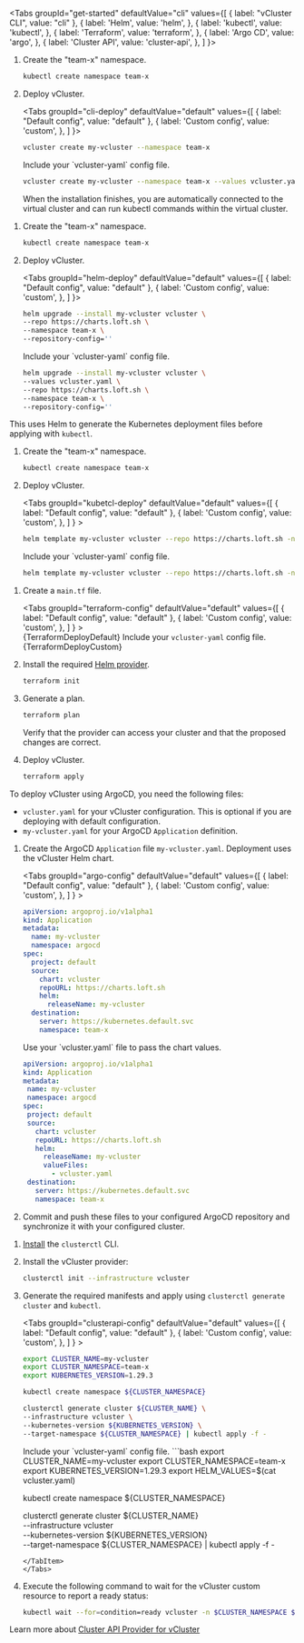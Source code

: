 
<Tabs
  groupId="get-started"
  defaultValue="cli"
  values={[
	{ label: "vCluster CLI", value: "cli" },
    { label: 'Helm', value: 'helm', },
    { label: 'kubectl', value: 'kubectl', },
    { label: 'Terraform', value: 'terraform', },
    { label: 'Argo CD', value: 'argo', },
    { label: 'Cluster API', value: 'cluster-api', },
  ]
}>
<TabItem value="cli">

1. Create the "team-x" namespace.

   ```bash
   kubectl create namespace team-x
   ```

1. Deploy vCluster.
   
   <Tabs
   groupId="cli-deploy"
   defaultValue="default"
   values={[
      { label: "Default config", value: "default" },
      { label: 'Custom config', value: 'custom', },
   ]
   }>    
   <TabItem value="default">

   ```bash
   vcluster create my-vcluster --namespace team-x
   ```

   </TabItem>
   <TabItem value="custom">
   Include your `vcluster-yaml` config file.
   
   ```bash
   vcluster create my-vcluster --namespace team-x --values vcluster.yaml
   ```

   </TabItem>
   </Tabs>

   When the installation finishes, you are automatically connected to the virtual cluster and can run kubectl commands within the virtual cluster.

</TabItem>
<TabItem value="helm">

1. Create the "team-x" namespace.

   ```bash
   kubectl create namespace team-x
   ```

1. Deploy vCluster.
   
   <Tabs
   groupId="helm-deploy"
   defaultValue="default"
   values={[
      { label: "Default config", value: "default" },
      { label: 'Custom config', value: 'custom', },
   ]
   }>    
   <TabItem value="default">

   ```bash
   helm upgrade --install my-vcluster vcluster \
   --repo https://charts.loft.sh \
   --namespace team-x \
   --repository-config=''
   ```

   </TabItem>
   <TabItem value="custom">
   Include your `vcluster-yaml` config file.
   
   ```bash
   helm upgrade --install my-vcluster vcluster \
   --values vcluster.yaml \
   --repo https://charts.loft.sh \
   --namespace team-x \
   --repository-config=''
   ```

   </TabItem>
   </Tabs>

</TabItem>

<TabItem value="kubectl">

This uses Helm to generate the Kubernetes deployment files before applying with `kubectl`.

1. Create the "team-x" namespace.

   ```bash
   kubectl create namespace team-x
   ```

1. Deploy vCluster.

   <Tabs
   groupId="kubetcl-deploy"
   defaultValue="default"
   values={[
   { label: "Default config", value: "default" },
   { label: 'Custom config', value: 'custom', },
   ]
   } >    
   <TabItem value="default">

   ```bash
   helm template my-vcluster vcluster --repo https://charts.loft.sh -n team-x | kubectl apply -f -
   ```
   </TabItem>
   <TabItem value="custom">
   Include your `vcluster-yaml` config file.

   ```bash
   helm template my-vcluster vcluster --repo https://charts.loft.sh -n team-x -f vcluster.yaml | kubectl apply -f -
   ```
   </TabItem>
   </Tabs>   

</TabItem>
<TabItem value="terraform">

1. Create a `main.tf` file.

   <Tabs
    groupId="terraform-config"
    defaultValue="default"
    values={[
	   { label: "Default config", value: "default" },
      { label: 'Custom config', value: 'custom', },
     ]
    } >    
    <TabItem value="default">
     <CodeBlock language="hcl">{TerraformDeployDefault}</CodeBlock>
    </TabItem>
    <TabItem value="custom">
    Include your `vcluster-yaml` config file.
    <CodeBlock language="hcl">{TerraformDeployCustom}</CodeBlock>
    </TabItem>
    </Tabs>   

1. Install the required [Helm provider](https://registry.terraform.io/providers/hashicorp/helm/latest).

   ```bash
   terraform init
   ```

1. Generate a plan. 
    
    ```bash
    terraform plan
    ```

   Verify that the provider can access your cluster and that the proposed changes are correct.

1. Deploy vCluster.

   ```bash
   terraform apply
   ```

</TabItem>
<TabItem value="argo">

To deploy vCluster using ArgoCD, you need the following files:

- `vcluster.yaml` for your vCluster configuration. This is optional if you are deploying with default configuration.
- `my-vcluster.yaml` for your ArgoCD `Application` definition.


1. Create the ArgoCD `Application` file `my-vcluster.yaml`. Deployment uses the vCluster Helm chart.

   <Tabs
    groupId="argo-config"
    defaultValue="default"
    values={[
	   { label: "Default config", value: "default" },
      { label: 'Custom config', value: 'custom', },
     ]
    } >    
    <TabItem value="default">
     ```yaml
     apiVersion: argoproj.io/v1alpha1
     kind: Application
     metadata:
       name: my-vcluster
       namespace: argocd
     spec:
       project: default
       source:
         chart: vcluster
         repoURL: https://charts.loft.sh
         helm:
           releaseName: my-vcluster
       destination:
         server: https://kubernetes.default.svc
         namespace: team-x
    ```
    </TabItem>
    <TabItem value="custom">
    Use your `vcluster.yaml` file to pass the chart values.

    ```yaml
   apiVersion: argoproj.io/v1alpha1
   kind: Application
   metadata:
     name: my-vcluster
     namespace: argocd
   spec:
     project: default
     source:
       chart: vcluster
       repoURL: https://charts.loft.sh
       helm:
         releaseName: my-vcluster
         valueFiles:
           - vcluster.yaml
     destination:
       server: https://kubernetes.default.svc
       namespace: team-x
    ```
    </TabItem>
    </Tabs>   

1. Commit and push these files to your configured ArgoCD repository and synchronize it with your configured cluster.

</TabItem>
<TabItem value="cluster-api">

1. [Install](https://cluster-api.sigs.k8s.io/user/quick-start.html#install-clusterctl) the `clusterctl` CLI.
1. Install the vCluster provider:

   ```bash
   clusterctl init --infrastructure vcluster
   ```

1. Generate the required manifests and apply using `clusterctl generate cluster` and `kubectl`.

   <Tabs
    groupId="clusterapi-config"
    defaultValue="default"
    values={[
	   { label: "Default config", value: "default" },
      { label: 'Custom config', value: 'custom', },
     ]
    } >    
    <TabItem value="default">
     ```bash
   export CLUSTER_NAME=my-vcluster
   export CLUSTER_NAMESPACE=team-x
   export KUBERNETES_VERSION=1.29.3

   kubectl create namespace ${CLUSTER_NAMESPACE}

   clusterctl generate cluster ${CLUSTER_NAME} \
    --infrastructure vcluster \
    --kubernetes-version ${KUBERNETES_VERSION} \
    --target-namespace ${CLUSTER_NAMESPACE} | kubectl apply -f -
   ```
    </TabItem>
    <TabItem value="custom">
    Include your `vcluster-yaml` config file.
    ```bash
    export CLUSTER_NAME=my-vcluster
    export CLUSTER_NAMESPACE=team-x
    export KUBERNETES_VERSION=1.29.3
    export HELM_VALUES=$(cat vcluster.yaml)

    kubectl create namespace ${CLUSTER_NAMESPACE}

    clusterctl generate cluster ${CLUSTER_NAME} \
      --infrastructure vcluster \
      --kubernetes-version ${KUBERNETES_VERSION} \
      --target-namespace ${CLUSTER_NAMESPACE} | kubectl apply -f -
    ```
    </TabItem>
    </Tabs> 

1. Execute the following command to wait for the vCluster custom resource to report a ready status:

   ```bash
   kubectl wait --for=condition=ready vcluster -n $CLUSTER_NAMESPACE $CLUSTER_NAME --timeout=300s
   ```

Learn more about [Cluster API Provider for vCluster](https://github.com/loft-sh/cluster-api-provider-vcluster)
</TabItem>
</Tabs>